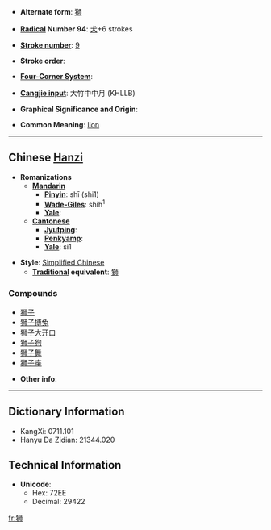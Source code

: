 * '''Alternate form''': [[獅]]

* '''[[Wiktionary:Chinese radical index| Radical]] Number 94''': [[Wiktionary:Chinese radical index 犬|犬]]+6 strokes

* '''[[Wiktionary:Chinese total strokes index|Stroke number]]''': [[Wiktionary:Chinese total strokes index 9|9]]

* '''Stroke order''': 

* '''[[Wiktionary:Chinese four corner index|Four-Corner System]]''': 

* '''[[Wiktionary:Chinese Cangjie index|Cangjie input]]''': 大竹中中月 (KHLLB)

* '''Graphical Significance and Origin''': 

* '''Common Meaning''': [[lion]]

----

== Chinese [[Hanzi]] ==

* '''Romanizations'''
** '''[[Mandarin]]'''
*** '''[[Pinyin]]''': shī (shi1)
*** '''[[Wade-Giles]]''': shih<sup>1</sup>
*** '''[[Yale]]''': 
** '''[[Cantonese]]'''
*** '''[[Jyutping]]''':
*** '''[[Penkyamp]]''': 
*** '''[[Yale]]''': si1

* '''Style''': [[Simplified Chinese]] 
** '''[[Traditional Chinese|Traditional]] equivalent''': [[獅]]

===Compounds===
*[[狮子]]
*[[狮子搏兔]]
*[[狮子大开口]]
*[[狮子狗]]
*[[狮子舞]]
*[[狮子座]]

* '''Other info''': 

----

== Dictionary Information ==

* KangXi: 0711.101
* Hanyu Da Zidian: 21344.020

== Technical Information ==

* '''Unicode''':
** Hex: 72EE
** Decimal: 29422

[[fr:狮]]